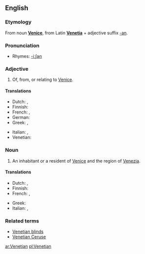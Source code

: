 ==English==

===Etymology===
From noun '''[[Venice]]''', from Latin '''[[Venetia]]''' + adjective suffix [[-an]].

===Pronunciation===
*Rhymes: [[Rhymes:English:-iːʃən|-iːʃən]]

===Adjective===
{{en-adj|-}}

# Of, from, or relating to [[Venice]].

====Translations====
{{trans-top|relating to Venice}}
* Dutch: {{t|nl|Venetiaans}}, {{t|nl|Venetiaanse}}
* Finnish: {{t-|fi|venetsialainen}}
* French: {{t+|fr|vénitien|m}}, {{t+|fr|vénitienne|f}}
* German: {{t|de|venezianisch}}
* Greek: {{t|el|βενετσιάνικος|sc=Grek}}, {{t|el|ενετικός|sc=Grek}}
{{trans-mid}}
* Italian: {{t+|it|veneziano|m}}, {{t+|it|veneziana|f}}
* Venetian: {{tø|vec|venessian|m}}
{{trans-bottom}}

===Noun===
{{en-noun}}

# An inhabitant or a resident of [[Venice]] and the region of [[Venezia]].

====Translations====
{{trans-top|inhabitant of Venice}}
* Dutch: {{t|nl|Venetiaan|m}}, {{t|nl|Venetiaanse|f}}
* Finnish: {{t-|fi|venetsialainen}}
* French: {{t+|fr|vénitien|m}}, {{t+|fr|vénitienne|f}}
{{trans-mid}}
* Greek: {{t-|el|Βενετσιάνος|sc=Grek|m}}
* Italian: {{t+|it|veneziano|m}}, {{t+|it|veneziana|f}}
{{trans-bottom}}

===Related terms===
*[[Venetian blinds]]
*[[Venetian Ceruse]]

[[ar:Venetian]]
[[pl:Venetian]]